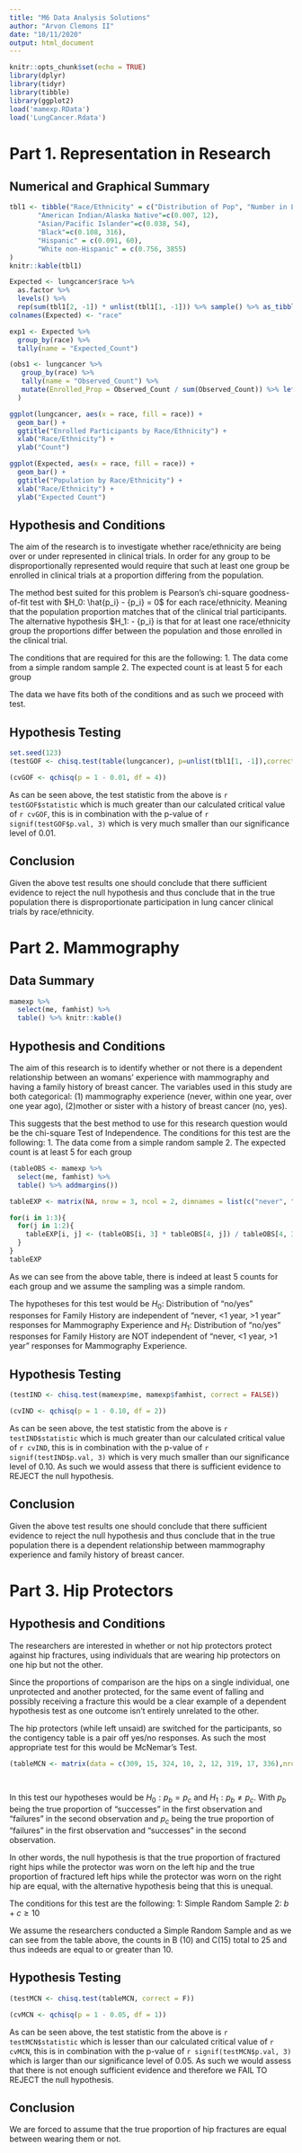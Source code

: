 ```yaml
---
title: "M6 Data Analysis Solutions"
author: "Arvon Clemons II"
date: "10/11/2020"
output: html_document
---
```


```r
knitr::opts_chunk$set(echo = TRUE)
library(dplyr)
library(tidyr)
library(tibble)
library(ggplot2)
load('mamexp.RData')
load('LungCancer.Rdata')
```

# Part 1. Representation in Research

## Numerical and Graphical Summary

```r
tbl1 <- tibble("Race/Ethnicity" = c("Distribution of Pop", "Number in Lung Cancer Trial"),
       "American Indian/Alaska Native"=c(0.007, 12),
       "Asian/Pacific Islander"=c(0.038, 54),
       "Black"=c(0.108, 316),
       "Hispanic" = c(0.091, 60),
       "White non-Hispanic" = c(0.756, 3855)
)
knitr::kable(tbl1)
```

```r
Expected <- lungcancer$race %>% 
  as.factor %>% 
  levels() %>% 
  rep(sum(tbl1[2, -1]) * unlist(tbl1[1, -1])) %>% sample() %>% as_tibble()
colnames(Expected) <- "race"

exp1 <- Expected %>% 
  group_by(race) %>% 
  tally(name = "Expected_Count")

(obs1 <- lungcancer %>% 
   group_by(race) %>% 
   tally(name = "Observed_Count") %>% 
   mutate(Enrolled_Prop = Observed_Count / sum(Observed_Count)) %>% left_join(exp1, by = "race")
  )

ggplot(lungcancer, aes(x = race, fill = race)) + 
  geom_bar() +
  ggtitle("Enrolled Participants by Race/Ethnicity") +
  xlab("Race/Ethnicity") +
  ylab("Count")

ggplot(Expected, aes(x = race, fill = race)) +
  geom_bar() +
  ggtitle("Population by Race/Ethnicity") +
  xlab("Race/Ethnicity") +
  ylab("Expected Count")
```

## Hypothesis and Conditions

The aim of the research is to investigate whether race/ethnicity are being over or under represented in clinical trials. In order for any group to be disproportionally represented would require that such at least one group be enrolled in clinical trials at a proportion differing from the population.

The method best suited for this problem is Pearson's chi-square goodness-of-fit test with $H_0:  \hat{p_i} - {p_i} = 0$ for each race/ethnicity. Meaning that the population proportion matches that of the clinical trial participants. The alternative hypothesis $H_1: \hat{p_i} - {p_i} \neq 0 is that for at least one race/ethnicity group the proportions differ between the population and those enrolled in the clinical trial.

The conditions that are required for this are the following:
1. The data come from a simple random sample
2. The expected count is at least 5 for each group

The data we have fits both of the conditions and as such we proceed with test.

## Hypothesis Testing

```r
set.seed(123)
(testGOF <- chisq.test(table(lungcancer), p=unlist(tbl1[1, -1]),correct = F))

(cvGOF <- qchisq(p = 1 - 0.01, df = 4))
```

As can be seen above, the test statistic from the above is `r testGOF$statistic` which is much greater than our calculated critical value of `r cvGOF`, this is in combination with the p-value of `r signif(testGOF$p.val, 3)` which is very much smaller than our significance level of 0.01. 

## Conclusion

Given the above test results one should conclude that there sufficient evidence to reject the null hypothesis and thus conclude that in the true population there is disproportionate participation in lung cancer clinical trials by race/ethnicity.

# Part 2. Mammography

## Data Summary
```r
mamexp %>% 
  select(me, famhist) %>% 
  table() %>% knitr::kable()
```


## Hypothesis and Conditions

The aim of this research is to identify whether or not there is a dependent relationship between an womans' experience with mammography and having a family history of breast cancer. The variables used in this study are both categorical: (1) mammography experience (never, within one year, over one year ago), (2)mother or sister with a history of breast cancer (no, yes).

This suggests that the best method to use for this research question would be the chi-square Test of Independence. The conditions for this test are the following:
1. The data come from a simple random sample
2. The expected count is at least 5 for each group

```r
(tableOBS <- mamexp %>% 
  select(me, famhist) %>% 
  table() %>% addmargins())

tableEXP <- matrix(NA, nrow = 3, ncol = 2, dimnames = list(c("never", ">1 year", "<1 year"), c("no", "yes")))

for(i in 1:3){
  for(j in 1:2){
    tableEXP[i, j] <- (tableOBS[i, 3] * tableOBS[4, j]) / tableOBS[4, 3]
  }
}
tableEXP
```

As we can see from the above table, there is indeed at least 5 counts for each group and we assume the sampling was a simple random.

The hypotheses for this test would be $H_0:$ Distribution of "no/yes" responses for Family History are independent of "never, <1 year, >1 year" responses for Mammography Experience and $H_1:$ Distribution of "no/yes" responses for Family History are  NOT independent of "never, <1 year, >1 year" responses for Mammography Experience.

## Hypothesis Testing

```r
(testIND <- chisq.test(mamexp$me, mamexp$famhist, correct = FALSE))

(cvIND <- qchisq(p = 1 - 0.10, df = 2))
```

As can be seen above, the test statistic from the above is `r testIND$statistic` which is much greater than our calculated critical value of `r cvIND`, this is in combination with the p-value of `r signif(testIND$p.val, 3)` which is very much smaller than our significance level of 0.10. As such we would assess that there is sufficient evidence to REJECT the null hypothesis.

## Conclusion

Given the above test results one should conclude that there sufficient evidence to reject the null hypothesis and thus conclude that in the true population there is a dependent relationship between mammography experience and family history of breast cancer.


# Part 3. Hip Protectors

## Hypothesis and Conditions

The researchers are interested in whether or not hip protectors protect against hip fractures, using individuals that are wearing hip protectors on one hip but not the other.

Since the proportions of comparison are the hips on a single individual, one unprotected and another protected, for the same event of falling and possibly receiving a fracture this would be a clear example of a dependent hypothesis test as one outcome isn't entirely unrelated to the other.

The hip protectors (while left unsaid) are switched for the participants, so the contigency table is a pair off yes/no responses. As such the most appropriate test for this would be McNemar's Test.

```r
(tableMCN <- matrix(data = c(309, 15, 324, 10, 2, 12, 319, 17, 336),nrow = 3, ncol = 3, dimnames = list(c("Non-Fractured", "Fractured", "Sum"), c("Non-Fractured", "Fractured", "Sum"))))
  
  
```

In this test our hypotheses would be $H_0: p_b = p_c$ and $H_1: p_b \neq p_c$. With $p_b$ being the true proportion of “successes” in the first observation and “failures” in the second observation and $p_c$ being the true proportion of “failures” in the first observation and “successes” in the second observation.

In other words, the null hypothesis is that the true proportion of fractured right hips while the protector was worn on the left hip and the true proportion of fractured left hips while the protector was worn on the right hip are equal, with the alternative hypothesis being that this is unequal.

The conditions for this test are the following:
1: Simple Random Sample
2: $b + c \geq 10$

We assume the researchers conducted a Simple Random Sample and as we can see from the table above, the counts in B (10) and C(15) total to 25 and thus indeeds are equal to or greater than 10.

## Hypothesis Testing

```r
(testMCN <- chisq.test(tableMCN, correct = F))

(cvMCN <- qchisq(p = 1 - 0.05, df = 1))
```

As can be seen above, the test statistic from the above is `r testMCN$statistic` which is lesser than our calculated critical value of `r cvMCN`, this is in combination with the p-value of `r signif(testMCN$p.val, 3)` which is larger than our significance level of 0.05. As such we would assess that there is not enough sufficient evidence and therefore we FAIL TO REJECT the null hypothesis.

## Conclusion

We are forced to assume that the true proportion of hip fractures are equal between wearing them or not.
